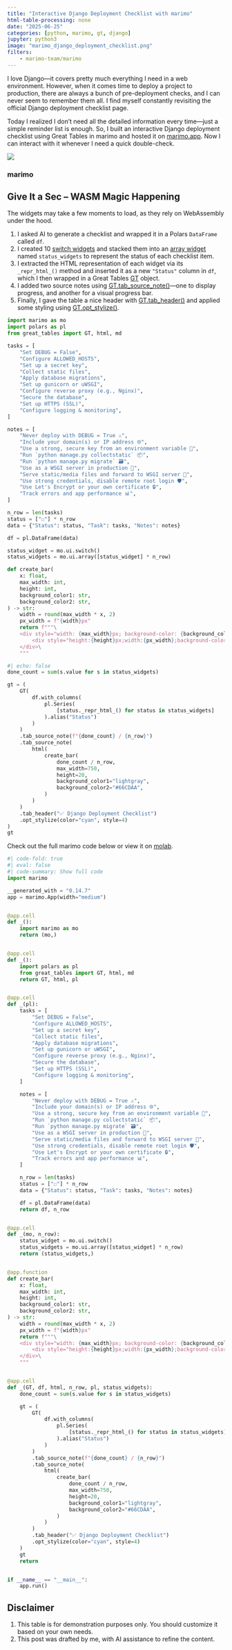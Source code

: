 ```yaml
---
title: "Interactive Django Deployment Checklist with marimo"
html-table-processing: none
date: "2025-06-25"
categories: [python, marimo, gt, django]
jupyter: python3
image: "marimo_django_deployment_checklist.png"
filters:
    - marimo-team/marimo
---
```

I love Django—it covers pretty much everything I need in a web environment. However, when it comes time to deploy a project to production, there are always a bunch of pre-deployment checks, and I can never seem to remember them all. I find myself constantly revisiting the official Django deployment checklist page.

Today I realized I don’t need all the detailed information every time—just a simple reminder list is enough. So, I built an interactive Django deployment checklist using Great Tables in marimo and hosted it on [marimo.app](https://marimo.app/?slug=loep4h). Now I can interact with it whenever I need a quick double-check.

![](marimo_django_deployment_checklist.png){fig-align="center" fig-alt="Django deployment checklist"}

### marimo
::: {.callout-note}
# Give It a Sec – WASM Magic Happening
The widgets may take a few moments to load, as they rely on WebAssembly under the hood.
::: 

1. I asked AI to generate a checklist and wrapped it in a Polars `DataFrame` called `df`.
2. I created 10 [switch widgets](https://docs.marimo.io/api/inputs/switch/) and stacked them into an [array widget](https://docs.marimo.io/api/inputs/array/) named `status_widgets` to represent the status of each checklist item.
3. I extracted the HTML representation of each widget via its `_repr_html_()` method and inserted it as a new `"Status"` column in `df`, which I then wrapped in a Great Tables [GT](https://posit-dev.github.io/great-tables/reference/GT.html#great_tables.GT) object.
4. I added two source notes using [GT.tab_source_note()](https://posit-dev.github.io/great-tables/reference/GT.tab_source_note.html#great_tables.GT.tab_source_note)—one to display progress, and another for a visual progress bar.
5. Finally, I gave the table a nice header with [GT.tab_header()](https://posit-dev.github.io/great-tables/reference/GT.tab_header.html#great_tables.GT.tab_header) and applied some styling using [GT.opt_stylize()](https://posit-dev.github.io/great-tables/reference/GT.opt_stylize.html#great_tables.GT.opt_stylize).


```python {.marimo}
import marimo as mo
import polars as pl
from great_tables import GT, html, md
```

```python {.marimo}
tasks = [
    "Set DEBUG = False",
    "Configure ALLOWED_HOSTS",
    "Set up a secret key",
    "Collect static files",
    "Apply database migrations",
    "Set up gunicorn or uWSGI",
    "Configure reverse proxy (e.g., Nginx)",
    "Secure the database",
    "Set up HTTPS (SSL)",
    "Configure logging & monitoring",
]

notes = [
    "Never deploy with DEBUG = True ⚠️",
    "Include your domain(s) or IP address 🌐",
    "Use a strong, secure key from an environment variable 🔐",
    "Run `python manage.py collectstatic` 📦",
    "Run `python manage.py migrate` 🗃️",
    "Use as a WSGI server in production 🔄",
    "Serve static/media files and forward to WSGI server 🧭",
    "Use strong credentials, disable remote root login 🛡️",
    "Use Let's Encrypt or your own certificate 🔒",
    "Track errors and app performance 📊",
]

n_row = len(tasks)
status = ["☐"] * n_row
data = {"Status": status, "Task": tasks, "Notes": notes}

df = pl.DataFrame(data)
```

```python {.marimo}
status_widget = mo.ui.switch()
status_widgets = mo.ui.array([status_widget] * n_row)
```

```python {.marimo}
def create_bar(
    x: float,
    max_width: int,
    height: int,
    background_color1: str,
    background_color2: str,
) -> str:
    width = round(max_width * x, 2)
    px_width = f"{width}px"
    return f"""\
    <div style="width: {max_width}px; background-color: {background_color1};">\
        <div style="height:{height}px;width:{px_width};background-color:{background_color2};"></div>\
    </div>\
    """
```

```python {.marimo}
#| echo: false
done_count = sum(s.value for s in status_widgets)

gt = (
    GT(
        df.with_columns(
            pl.Series(
                [status._repr_html_() for status in status_widgets]
            ).alias("Status")
        )
    )
    .tab_source_note(f"{done_count} / {n_row}")
    .tab_source_note(
        html(
            create_bar(
                done_count / n_row,
                max_width=750,
                height=20,
                background_color1="lightgray",
                background_color2="#66CDAA",
            )
        )
    )
    .tab_header("✅ Django Deployment Checklist")
    .opt_stylize(color="cyan", style=4)
)
gt
```

Check out the full marimo code below or view it on [molab](https://molab.marimo.io/notebooks/nb_xEAc6KCZkX9h8hxoCkKNBc).
```python
#| code-fold: true
#| eval: false
#| code-summary: Show full code
import marimo

__generated_with = "0.14.7"
app = marimo.App(width="medium")


@app.cell
def _():
    import marimo as mo
    return (mo,)


@app.cell
def _():
    import polars as pl
    from great_tables import GT, html, md
    return GT, html, pl


@app.cell
def _(pl):
    tasks = [
        "Set DEBUG = False",
        "Configure ALLOWED_HOSTS",
        "Set up a secret key",
        "Collect static files",
        "Apply database migrations",
        "Set up gunicorn or uWSGI",
        "Configure reverse proxy (e.g., Nginx)",
        "Secure the database",
        "Set up HTTPS (SSL)",
        "Configure logging & monitoring",
    ]

    notes = [
        "Never deploy with DEBUG = True ⚠️",
        "Include your domain(s) or IP address 🌐",
        "Use a strong, secure key from an environment variable 🔐",
        "Run `python manage.py collectstatic` 📦",
        "Run `python manage.py migrate` 🗃️",
        "Use as a WSGI server in production 🔄",
        "Serve static/media files and forward to WSGI server 🧭",
        "Use strong credentials, disable remote root login 🛡️",
        "Use Let's Encrypt or your own certificate 🔒",
        "Track errors and app performance 📊",
    ]

    n_row = len(tasks)
    status = ["☐"] * n_row
    data = {"Status": status, "Task": tasks, "Notes": notes}

    df = pl.DataFrame(data)
    return df, n_row


@app.cell
def _(mo, n_row):
    status_widget = mo.ui.switch()
    status_widgets = mo.ui.array([status_widget] * n_row)
    return (status_widgets,)


@app.function
def create_bar(
    x: float,
    max_width: int,
    height: int,
    background_color1: str,
    background_color2: str,
) -> str:
    width = round(max_width * x, 2)
    px_width = f"{width}px"
    return f"""\
    <div style="width: {max_width}px; background-color: {background_color1};">\
        <div style="height:{height}px;width:{px_width};background-color:{background_color2};"></div>\
    </div>\
    """


@app.cell
def _(GT, df, html, n_row, pl, status_widgets):
    done_count = sum(s.value for s in status_widgets)

    gt = (
        GT(
            df.with_columns(
                pl.Series(
                    [status._repr_html_() for status in status_widgets]
                ).alias("Status")
            )
        )
        .tab_source_note(f"{done_count} / {n_row}")
        .tab_source_note(
            html(
                create_bar(
                    done_count / n_row,
                    max_width=750,
                    height=20,
                    background_color1="lightgray",
                    background_color2="#66CDAA",
                )
            )
        )
        .tab_header("✅ Django Deployment Checklist")
        .opt_stylize(color="cyan", style=4)
    )
    gt
    return


if __name__ == "__main__":
    app.run()
```

::: {.callout-warning}
# Disclaimer
1. This table is for demonstration purposes only. You should customize it based on your own needs.
2. This post was drafted by me, with AI assistance to refine the content.
::: 